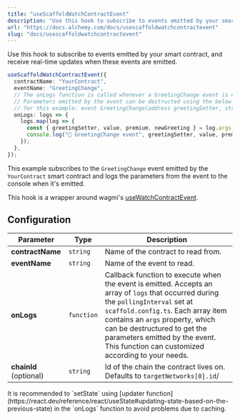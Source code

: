 ```yaml
---
title: "useScaffoldWatchContractEvent"
description: "Use this hook to subscribe to events emitted by your smart contract, and receive real-time updates when these events are emitted. useScaffoldWatchContractEvent({ contractName: \"YourContract\", eventName: \"GreetingChange\", // The onLogs function is called whenever a GreetingChange event is emitted by ..."
url: "https://docs.alchemy.com/docs/usescaffoldwatchcontractevent"
slug: "docs/usescaffoldwatchcontractevent"
---
```


Use this hook to subscribe to events emitted by your smart contract, and receive real-time updates when these events are emitted.

```ts ts
useScaffoldWatchContractEvent({
  contractName: "YourContract",
  eventName: "GreetingChange",
  // The onLogs function is called whenever a GreetingChange event is emitted by the contract.
  // Parameters emitted by the event can be destructed using the below example
  // for this example: event GreetingChange(address greetingSetter, string newGreeting, bool premium, uint256 value);
  onLogs: logs => {
    logs.map(log => {
      const { greetingSetter, value, premium, newGreeting } = log.args;
      console.log("📡 GreetingChange event", greetingSetter, value, premium, newGreeting);
    });
  },
});
```

This example subscribes to the `GreetingChange` event emitted by the `YourContract` smart contract and logs the parameters from the event to the console when it's emitted.

This hook is a wrapper around wagmi's [useWatchContractEvent](https://wagmi.sh/react/api/hooks/useWatchContractEvent).

## Configuration

| Parameter              | Type       | Description                                                                                                                                                                                                                                                                                                                         |
| ---------------------- | ---------- | ----------------------------------------------------------------------------------------------------------------------------------------------------------------------------------------------------------------------------------------------------------------------------------------------------------------------------------- |
| **contractName**       | `string`   | Name of the contract to read from.                                                                                                                                                                                                                                                                                                  |
| **eventName**          | `string`   | Name of the event to read.                                                                                                                                                                                                                                                                                                          |
| **onLogs**             | `function` | Callback function to execute when the event is emitted. Accepts an array of `logs` that occurred during the `pollingInterval` set at `scaffold.config.ts`. Each array item contains an `args` property, which can be destructured to get the parameters emitted by the event. This function can customized according to your needs. |
| **chainId** (optional) | `string`   | Id of the chain the contract lives on. Defaults to `targetNetworks[0].id`/                                                                                                                                                                                                                                                          |

<Info>
  It is recommended to `setState` using [updater function](https://react.dev/reference/react/useState#updating-state-based-on-the-previous-state) in the `onLogs` function to avoid problems due to caching.
</Info>
